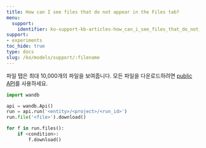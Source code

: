 ```yaml
---
title: How can I see files that do not appear in the Files tab?
menu:
  support:
    identifier: ko-support-kb-articles-how_can_i_see_files_that_do_not_appear_in_the_files_tab
support:
- experiments
toc_hide: true
type: docs
slug: /ko/models/support/:filename
---
```


파일 탭은 최대 10,000개의 파일을 보여줍니다. 모든 파일을 다운로드하려면 [public API](/ko/models/ref/python/public-api/api)를 사용하세요.

```python
import wandb

api = wandb.Api()
run = api.run('<entity>/<project>/<run_id>')
run.file('<file>').download()

for f in run.files():
    if <condition>:
        f.download()
```
